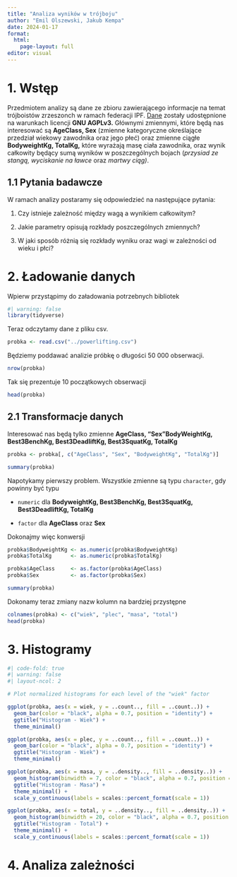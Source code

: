```yaml
---
title: "Analiza wyników w trójboju"
author: "Emil Olszewski, Jakub Kempa"
date: 2024-01-17
format: 
  html:
    page-layout: full
editor: visual
---
```


# 1. Wstęp

Przedmiotem analizy są dane ze zbioru zawierającego informacje na temat trójboistów zrzeszonch w ramach federacji IPF. [Dane](https://gitlab.com/openpowerlifting/opl-data) zostały udostępnione na warunkach licencji **GNU AGPLv3.** Głównymi zmiennymi, które będą nas interesować są **AgeClass, Sex** (zmienne kategoryczne określające przedział wiekowy zawodnika oraz jego płeć) oraz zmienne ciągłe **BodyweightKg, TotalKg,** które wyrażają masę ciała zawodnika, oraz wynik całkowity będący sumą wyników w poszczególnych bojach (*przysiad ze stangą, wyciskanie na ławce* oraz *martwy ciąg)*.

## 1.1 Pytania badawcze

W ramach analizy postaramy się odpowiedzieć na następujące pytania:

1.  Czy istnieje zależność między wagą a wynikiem całkowitym?

2.  Jakie parametry opisują rozkłady poszczególnych zmiennych?

3.  W jaki sposób różnią się rozkłady wyniku oraz wagi w zależności od wieku i płci?

# 2. Ładowanie danych

Wpierw przystąpimy do załadowania potrzebnych bibliotek

```r
#| warning: false
library(tidyverse)
```

Teraz odczytamy dane z pliku csv.

```r
probka <- read.csv("../powerlifting.csv")
```

Będziemy poddawać analizie próbkę o długości 50 000 obserwacji.

```r
nrow(probka)
```

Tak się prezentuje 10 początkowych obserwacji

```r
head(probka)
```

## 2.1 Transformacje danych

Interesować nas będą tylko zmienne **AgeClass, "Sex"BodyWeightKg, Best3BenchKg, Best3DeadliftKg, Best3SquatKg, TotalKg**

```r

probka <- probka[, c("AgeClass", "Sex", "BodyweightKg", "TotalKg")]

summary(probka)
```

Napotykamy pierwszy problem. Wszystkie zmienne są typu `character`, gdy powinny być typu

-   `numeric` dla **BodyweightKg, Best3BenchKg, Best3SquatKg, Best3DeadliftKg, TotalKg**

-   `factor` dla **AgeClass** oraz **Sex**

Dokonajmy więc konwersji

```r
probka$BodyweightKg <- as.numeric(probka$BodyweightKg)
probka$TotalKg      <- as.numeric(probka$TotalKg)

probka$AgeClass     <- as.factor(probka$AgeClass)
probka$Sex          <- as.factor(probka$Sex)
```

```r
summary(probka)
```

Dokonamy teraz zmiany nazw kolumn na bardziej przystępne

```r
colnames(probka) <- c("wiek", "plec", "masa", "total")
head(probka)
```

# 3. Histogramy

```r
#| code-fold: true
#| warning: false
#| layout-ncol: 2

# Plot normalized histograms for each level of the "wiek" factor

ggplot(probka, aes(x = wiek, y = ..count.., fill = ..count..)) +
  geom_bar(color = "black", alpha = 0.7, position = "identity") +
  ggtitle("Histogram - Wiek") + 
  theme_minimal()

ggplot(probka, aes(x = plec, y = ..count.., fill = ..count..)) +
  geom_bar(color = "black", alpha = 0.7, position = "identity") +
  ggtitle("Histogram - Wiek") + 
  theme_minimal()

ggplot(probka, aes(x = masa, y = ..density.., fill = ..density..)) +
  geom_histogram(binwidth = 7, color = "black", alpha = 0.7, position = "identity") +
  ggtitle("Histogram - Masa") +
  theme_minimal() +
  scale_y_continuous(labels = scales::percent_format(scale = 1))

ggplot(probka, aes(x = total, y = ..density.., fill = ..density..)) +
  geom_histogram(binwidth = 20, color = "black", alpha = 0.7, position = "identity") +
  ggtitle("Histogram - Total") +
  theme_minimal() +
  scale_y_continuous(labels = scales::percent_format(scale = 1))

```

# 4. Analiza zależności
